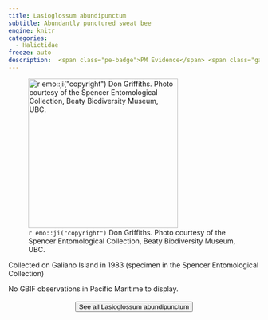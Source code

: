 ```yaml
---
title: Lasioglossum abundipunctum
subtitle: Abundantly punctured sweat bee
engine: knitr
categories:
  - Halictidae
freeze: auto
description:  <span class="pe-badge">PM Evidence</span> <span class="gali-badge">Galiano</span>
---
```

![`r emo::ji("copyright")` Don Griffiths. Photo courtesy of the Spencer Entomological Collection, Beaty Biodiversity Museum, UBC.](https://www.zoology.ubc.ca/entomology/main/Hymenoptera/Halictidae/Lasioglossum%20abundipunctum%20(3lateral)%20SEM-UBC%20HYM-13164.jpg){height=300}

Collected on Galiano Island in 1983 (specimen in the Spencer Entomological Collection)

No GBIF observations in Pacific Maritime to display.
<br><br>
<center>


<a href="https://www.zoology.ubc.ca/entomology/main/Hymenoptera/Halictidae/Lasioglossum%20abundipunctum.php"><button type="button" class="btn btn-secondary">See all Lasioglossum abundipunctum <i class="fa-solid fa-arrow-up-right-from-square"></i> </button></a>
</center>
